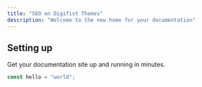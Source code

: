 ```yaml
---
title: "SEO on Digifist Themes"
description: "Welcome to the new home for your documentation"
---
```


## Setting up

Get your documentation site up and running in minutes.
```javascript Code Block Example
const hello = "world";
```